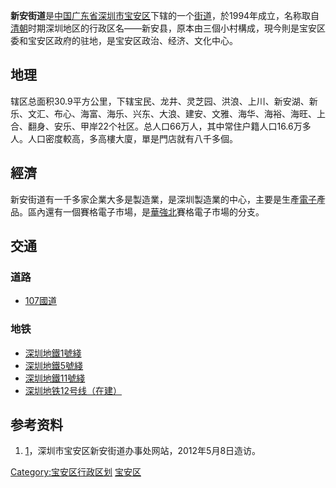 {{中国乡级行政区<!---乡级行政区专用模板--->
|行政区全称 = 新安街道
|景观照片文件名 = Baoao xinzn.jpg
|景观照片描述 = 2008年的新安街道一景
|位置图文件名 = 
|位置图描述 = 
|汉语拼音 = 
|通用拼音 = 
|上级行政区 = [[广东省|广东省]][[深圳市|深圳市]][[宝安区|宝安区]]
|行政区类别 = [[街道_(行政区划)|街道]]
|行政区划代码 = 
|建置时间 = 1994年
|政府驻地 = 
|地理坐标 = 
|行政区划 = 22
|村委会 = 
|居委会 = 22
|总面积 = 30.9平方公里
|总人口 = 66万
|总人口年份 = 
|户籍人口 = 16.6万
|户籍人口年份 = 
|常住人口 = 
|常住人口年份 = 
|人口密度 = 
|GDP = 324.93亿元
|GDP年份 = 2011
|邮政编码 = 
|电话区号 = 
|官方网站 = 
|网站名称 = 
}}
'''新安街道'''是[[中华人民共和国|中国]][[广东省|广东省]][[深圳市|深圳市]][[宝安区|宝安区]]下辖的一个[[街道_(行政区划)|街道]]，於1994年成立，名称取自[[清朝|清朝]]时期深圳地区的行政区名——新安县，原本由三個小村構成，現今則是宝安区委和宝安区政府的驻地，是宝安区政治、经济、文化中心。

==地理==
辖区总面积30.9平方公里，下辖宝民、龙井、灵芝园、洪浪、上川、新安湖、新乐、文汇、布心、海富、海乐、兴东、大浪、建安、文雅、海华、海裕、海旺、上合、翻身、安乐、甲岸22个社区。总人口66万人，其中常住户籍人口16.6万多人。人口密度較高，多高樓大廈，單是門店就有八千多個。

==經濟==
新安街道有一千多家企業大多是製造業，是深圳製造業的中心，主要是生產[[電子|電子]]產品。區內還有一個賽格電子市場，是[[華強北|華強北]]賽格電子市場的分支。

==交通==
===道路===
*[[107國道|107國道]]

===地铁===
*[[深圳地鐵1號綫|深圳地鐵1號綫]]
*[[深圳地鐵5號綫|深圳地鐵5號綫]]
*[[深圳地鐵11號綫|深圳地鐵11號綫]]
*[[深圳地铁12号线|深圳地铁12号线（在建）]]

==参考资料==
#[https://web.archive.org/web/20120618040641/http://xajdb.baoan.gov.cn/xxgk_11984/ywxx/xzfc/xagk/]，深圳市宝安区新安街道办事处网站，2012年5月8日造访。

{{深圳小作品}}
{{深圳市宝安区行政区划}}

[[Category:宝安区行政区划|Category:宝安区行政区划]]
[[Category:深圳街道_(行政区划)|宝安区]]